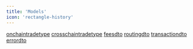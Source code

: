```yaml
---
title: 'Models'
icon: 'rectangle-history'
---
```


[onchaintradetype](./models/onchaintradetype)
[crosschaintradetype](./models/crosschaintradetype)
[feesdto](./models/feesdto)
[routingdto](./models/routingdto)
[transactiondto](./models/transactiondto)
[errordto](./models/errordto)